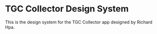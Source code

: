 
<Meta title="Introduction" />

# TGC Collector Design System

This is the design system for the TGC Collector app designed by Richard Hpa.
